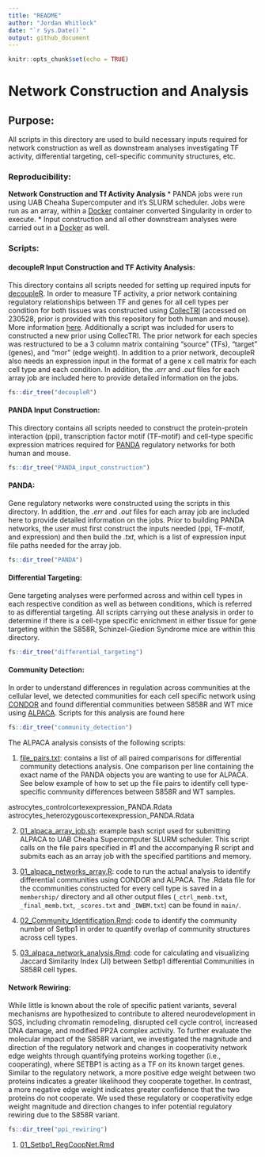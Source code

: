 ```yaml
---
title: "README"
author: "Jordan Whitlock"
date: "`r Sys.Date()`"
output: github_document
---
```


```r
knitr::opts_chunk$set(echo = TRUE)
```

# Network Construction and Analysis

## Purpose:
All scripts in this directory are used to build necessary inputs required for network construction as well as downstream analyses investigating TF activity, differential targeting, cell-specific community structures, etc.

### Reproducibility:

**Network Construction and Tf Activity Analysis**
* PANDA jobs were run using UAB Cheaha Supercomputer and it's SLURM scheduler. Jobs were run as an array, within a [Docker](https://hub.docker.com/repository/docker/jordanwhitlock/setbp1_manuscript_panda_1.0.1/general) container converted Singularity in order to execute.
* Input construction and all other downstream analyses were carried out in a [Docker](https://hub.docker.com/repository/docker/jordanwhitlock/setbp1_manuscript/general) as well.

### Scripts:

#### decoupleR Input Construction and TF Activity Analysis:
This directory contains all scripts needed for setting up required inputs for [decoupleR](https://saezlab.github.io/decoupleR/). In order to measure TF activity, a prior network containing regulatory relationships between TF and genes for all cell types per condition for both tissues was constructed using [CollecTRI](https://github.com/saezlab/CollecTRI) (accessed on 230528, prior is provided with this repository for both human and mouse). More information [here](https://www.biorxiv.org/content/10.1101/2023.03.30.534849v1). Additionally a script was included for users to constructed a new prior using CollecTRI. The prior network for each species was restructured to be a 3 column matrix containing "source" (TFs), "target" (genes), and "mor" (edge weight). In addition to a prior network, decoupleR also needs an expression input in the format of a gene x cell matrix for each cell type and each condition. In addition, the *.err* and *.out* files for each array job are included here to provide detailed information on the jobs.
```r
fs::dir_tree("decoupleR")
```


#### PANDA Input Construction:
This directory contains all scripts needed to construct the protein-protein interaction (ppi), transcription factor motif (TF-motif) and cell-type specific expression matrices required for [PANDA](https://netzoo.github.io/zooanimals/panda/) regulatory networks for both human and mouse.

```r
fs::dir_tree("PANDA_input_construction")
```

#### PANDA:
Gene regulatory networks were constructed using the scripts in this directory. In addition, the *.err* and *.out* files for each array job are included here to provide detailed information on the jobs. Prior to building PANDA networks, the user must first construct the inputs needed (ppi, TF-motif, and expression) and then build the *.txt*, which is a list of expression input file paths needed for the array job.

```r
fs::dir_tree("PANDA")
```

#### Differential Targeting:
Gene targeting analyses were performed across and within cell types in each respective condition as well as between conditions, which is referred to as differential targeting. All scripts carrying out these analysis in order to determine if there is a cell-type specific enrichment in either tissue for gene targeting within the S858R, Schinzel-Giedion Syndrome mice are within this directory. 

```r
fs::dir_tree("differential_targeting")
```


#### Community Detection:
In order to understand differences in regulation across communities at the cellular level, we detected communities for each cell specific network using [CONDOR](https://netzoo.github.io/zooanimals/condor/) and found differential communities between S858R and WT mice using [ALPACA](https://netzoo.github.io/zooanimals/alpaca/). Scripts for this analysis are found here

```r
fs::dir_tree("community_detection")
```

The ALPACA analysis consists of the following scripts:

1. [file_pairs.txt](https://github.com/lasseignelab/230227_JW_Setbp1Manuscript/blob/main/src/network_scripts/community_detection/file_pairs.txt): contains a list of all paired comparisons for differential community detections analysis. One comparison per line containing the exact name of the PANDA objects you are wanting to use for ALPACA. See below example of how to set up the file pairs to identify cell type-specific community differences between S858R and WT samples. 

astrocytes_controlcortexexpression_PANDA.Rdata astrocytes_heterozygouscortexexpression_PANDA.Rdata 

2. [01_alpaca_array_job.sh](https://github.com/lasseignelab/230227_JW_Setbp1Manuscript/blob/main/src/network_scripts/community_detection/alpaca_array_job.sh): example bash script used for submitting ALPACA to UAB Cheaha Supercomputer SLURM scheduler. This script calls on the file pairs specified in #1 and the accompanying R script and submits each as an array job with the specified partitions and memory.

3. [01_alpaca_networks_array.R](https://github.com/lasseignelab/230227_JW_Setbp1Manuscript/blob/main/src/network_scripts/community_detection/alpaca_networks_array.R): code to run the actual analysis to identify differential communities using CONDOR and ALPACA. The .Rdata file for the ccommunities constructed for every cell type is saved in a `membership/` directory and all other output files (`_ctrl_memb.txt`, `_final_memb.txt`, `_scores.txt` and `_DWBM.txt`) can be found in `main/`.  

4. [02_Community_Identification.Rmd](https://github.com/lasseignelab/230227_JW_Setbp1Manuscript/blob/main/src/network_scripts/community_detection/02_Setbp1_Community_Identification.Rmd): code to identify the community number of Setbp1 in order to quantify overlap of community structures across cell types.

5. [03_alpaca_network_analysis.Rmd](https://github.com/lasseignelab/230227_JW_Setbp1Manuscript/blob/main/src/network_scripts/community_detection/03_alpaca_network_analysis.Rmd): code for calculating and visualizing Jaccard Similarity Index (JI) between Setbp1 differential Communities in S858R cell types.

#### Network Rewiring:
While little is known about the role of specific patient variants, several mechanisms are hypothesized to contribute to altered neurodevelopment in SGS, including chromatin remodeling, disrupted cell cycle control, increased DNA damage, and modified PP2A complex activity. To further evaluate the molecular impact of the S858R variant, we investigated the magnitude and direction of the regulatory network and changes in cooperativity network edge weights through quantifying proteins working together (i.e., cooperating), where SETBP1 is acting as a TF on its known target genes. Similar to the regulatory network, a more positive edge weight between two proteins indicates a greater likelihood they cooperate together. In contrast, a more negative edge weight indicates greater confidence that the two proteins do not cooperate. We used these regulatory or cooperativity edge weight magnitude and direction changes to infer potential regulatory rewiring due to the S858R variant. 

```r
fs::dir_tree("ppi_rewiring")
```

1. [01_Setbp1_RegCoopNet.Rmd](https://github.com/lasseignelab/230227_JW_Setbp1Manuscript/blob/main/src/network_scripts/ppi_rewiring/01_Setbp1_RegCoopNet.Rmd)
